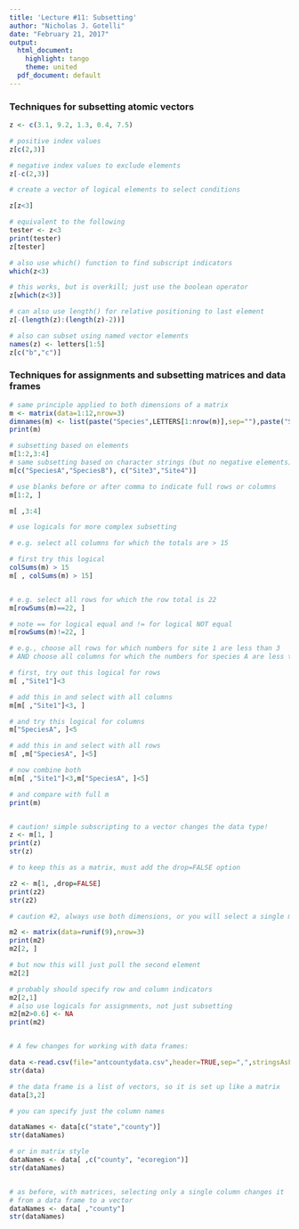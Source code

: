 ---
title: 'Lecture #11: Subsetting'
author: "Nicholas J. Gotelli"
date: "February 21, 2017"
output:
  html_document:
    highlight: tango
    theme: united
  pdf_document: default
---
### Techniques for subsetting atomic vectors

```{r,eval=FALSE}
z <- c(3.1, 9.2, 1.3, 0.4, 7.5)

# positive index values
z[c(2,3)]

# negative index values to exclude elements
z[-c(2,3)]

# create a vector of logical elements to select conditions

z[z<3]

# equivalent to the following
tester <- z<3
print(tester)
z[tester]

# also use which() function to find subscript indicators
which(z<3)

# this works, but is overkill; just use the boolean operator
z[which(z<3)]

# can also use length() for relative positioning to last element
z[-(length(z):(length(z)-2))]

# also can subset using named vector elements
names(z) <- letters[1:5]
z[c("b","c")]


```

### Techniques for assignments and subsetting matrices and data frames
```{r,eval=FALSE}
# same principle applied to both dimensions of a matrix
m <- matrix(data=1:12,nrow=3)
dimnames(m) <- list(paste("Species",LETTERS[1:nrow(m)],sep=""),paste("Site",1:ncol(m),sep=""))
print(m)

# subsetting based on elements
m[1:2,3:4]
# same subsetting based on character strings (but no negative elements)
m[c("SpeciesA","SpeciesB"), c("Site3","Site4")]

# use blanks before or after comma to indicate full rows or columns
m[1:2, ]    

m[ ,3:4]

# use logicals for more complex subsetting

# e.g. select all columns for which the totals are > 15

# first try this logical
colSums(m) > 15
m[ , colSums(m) > 15]


# e.g. select all rows for which the row total is 22
m[rowSums(m)==22, ]

# note == for logical equal and != for logical NOT equal
m[rowSums(m)!=22, ]

# e.g., choose all rows for which numbers for site 1 are less than 3
# AND choose all columns for which the numbers for species A are less than 5

# first, try out this logical for rows
m[ ,"Site1"]<3

# add this in and select with all columns
m[m[ ,"Site1"]<3, ]

# and try this logical for columns
m["SpeciesA", ]<5

# add this in and select with all rows
m[ ,m["SpeciesA", ]<5]

# now combine both
m[m[ ,"Site1"]<3,m["SpeciesA", ]<5]

# and compare with full m
print(m)


# caution! simple subscripting to a vector changes the data type!
z <- m[1, ]
print(z)
str(z)

# to keep this as a matrix, must add the drop=FALSE option

z2 <- m[1, ,drop=FALSE]
print(z2)
str(z2)

# caution #2, always use both dimensions, or you will select a single matrix element

m2 <- matrix(data=runif(9),nrow=3)
print(m2)
m2[2, ]

# but now this will just pull the second element
m2[2]

# probably should specify row and column indicators
m2[2,1]
# also use logicals for assignments, not just subsetting
m2[m2>0.6] <- NA
print(m2)


# A few changes for working with data frames:

data <-read.csv(file="antcountydata.csv",header=TRUE,sep=",",stringsAsFactors=FALSE)
str(data)

# the data frame is a list of vectors, so it is set up like a matrix
data[3,2]

# you can specify just the column names

dataNames <- data[c("state","county")]
str(dataNames)

# or in matrix style
dataNames <- data[ ,c("county", "ecoregion")]
str(dataNames)


# as before, with matrices, selecting only a single column changes it
# from a data frame to a vector
dataNames <- data[ ,"county"]
str(dataNames)

```

